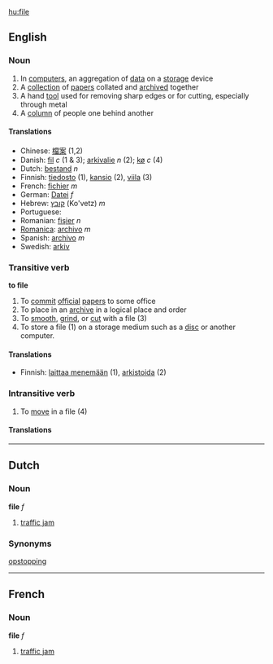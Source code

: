 [[hu:file]]

==English==
===Noun===
#In [[computers]], an aggregation of [[data]] on a [[storage]] device
#A [[collection]] of [[paper]]s collated and [[archive]]d together
#A hand [[tool]] used for removing sharp edges or for cutting, especially through metal
#A [[column]] of people one behind another

====Translations====
*Chinese: [[檔案]] (1,2)
*Danish: [[fil]] ''c'' (1 & 3); [[arkivalie]] ''n'' (2); [[kø]] ''c'' (4)
*Dutch: [[bestand]] ''n''
*Finnish: [[tiedosto]] (1), [[kansio]] (2), [[viila]] (3)
*French: [[fichier]] ''m''
*German: [[Datei]] ''f''
*Hebrew: [[קובץ]] (Ko'vetz) ''m''
*Portuguese: [[]]
*Romanian: [[fişier]] ''n''
*[[Romanica]]: [[archivo]] ''m''
*Spanish: [[archivo]] ''m''
*Swedish: [[arkiv]]

===Transitive verb===
'''to file'''

#To [[commit]] [[official]] [[paper]]s to some office
#To place in an [[archive]] in a logical place and order
#To [[smooth]], [[grind]], or [[cut]] with a file (3)
#To store a file (1) on a storage medium such as a [[disc]] or another computer.

====Translations====
*Finnish: [[laittaa menemään]] (1), [[arkistoida]] (2)

===Intransitive verb===
#To [[move]] in a file (4)

====Translations====

----

==Dutch==
===Noun===
'''file''' ''f''

#[[traffic jam]]

===Synonyms===
[[opstopping]]

----

==French==
===Noun===
'''file''' ''f''

#[[traffic jam]]